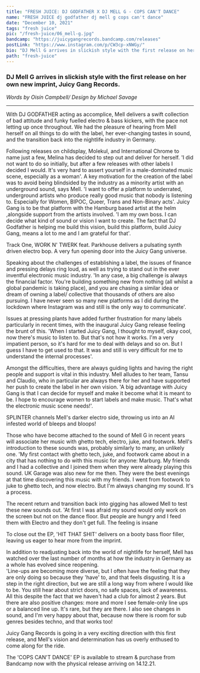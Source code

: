 ---
title: "FRESH JUICE: DJ GODFATHER X DJ MELL G - COPS CAN'T DANCE"
name: "FRESH JUICE dj godfather dj mell g cops can't dance"
date: "December 10, 2021"
tags: "fresh juice"
pic: "/fresh-juice/06_mell-g.jpg"
bandcamp: "https://juicygangrecords.bandcamp.com/releases"
postLink: "https://www.instagram.com/p/CW3cp-xNWGy/"
bio: "DJ Mell G arrives in slickish style with the first release on her own new imprint, Juicy Gang Records"
path: "fresh-juice"
---

### DJ Mell G arrives in slickish style with the first release on her own new imprint, Juicy Gang Records.

<p className="smallText">
  <i>Words by Oisín Campbell/ Design by Michael Savage</i>
</p>

<hr />

With DJ GODFATHER acting as accomplice, Mell delivers a swift collection of bad attitude and funky fuelled electro & bass kickers, with the pace not letting up once throughout. We had the pleasure of hearing from Mell herself on all things to do with the label, her ever-changing tastes in sound, and the transition back into the nightlife industry in Germany.

Following releases on childsplay, Molekul, and International Chrome to name just a few, Melina has decided to step out and deliver for herself.
'I did not want to do so initially, but after a few releases with other labels I decided I would. It's very hard to assert yourself in a male-dominated music scene, especially as a woman'.
A key motivation for the creation of the label was to avoid being blindsided by the industry as a minority artist with an underground sound, says Mell.
'I want to offer a platform to underrated, underground artists who produce really good music that nobody is listening to. Especially for Women, BIPOC, Queer, Trans and Non-Binary acts'.
Juicy Gang is to be that platform with the Hamburg based artist at the helm ,alongside support from the artists involved.
'I am my own boss. I can decide what kind of sound or vision I want to create. The fact that DJ Godfather is helping me build this vision, build this platform, build Juicy Gang, means a lot to me and I am grateful for that'.

<HoverLink url="juicygangrecords.bandcamp.com/track/work-n-twerk-feat-parkhouse" external inline />

Track One, WORK N' TWERK feat. Parkhouse delivers a pulsating synth driven electro bop. A very fun opening door into the Juicy Gang universe.

<Picture src="/fresh-juice/06_juicy-gang.jpg" alt="juicy gang logo" size={1200} />

Speaking about the challenges of establishing a label, the issues of finance and pressing delays ring loud, as well as trying to stand out in the ever inventful electronic music industry.
'In any case, a big challenge is always the financial factor. You're building something new from nothing (all whilst a global pandemic is taking place), and you are chasing a similar idea or dream of owning a label/ collective that thousands of others are also pursuing. I have never seen so many new platforms as I did during the lockdown where Instagram was and still is the only way to communicate'.

Issues at pressing plants have added further frustration for many labels particularly in recent times, with the inaugural Juicy Gang release feeling the brunt of this.
'When I started Juicy Gang, I thought to myself, okay cool, now there's music to listen to. But that's not how it works. I'm a very impatient person, so it's hard for me to deal with delays and so on. But I guess I have to get used to that. It was and still is very difficult for me to understand the internal processes'.

Amongst the difficulties, there are always guiding lights and having the right people and support is vital in this industry. Mell alludes to her team, Tansu and Claudio, who in particular are always there for her and have supported her push to create the label in her own vision.
'A big advantage with Juicy Gang is that I can decide for myself and make it become what it is meant to be. I hope to encourage women to start labels and make music. That's what the electronic music scene needs!'.

<HoverLink url="juicygangrecords.bandcamp.com/track/splinter" external inline />

SPLINTER channels Mell's darker electro side, throwing us into an AI infested world of bleeps and bloops!

Those who have become attached to the sound of Mell G in recent years will associate her music with ghetto tech, electro, juke, and footwork. Mell's introduction to these sounds was, probably similarly to many, an unlikely one.
'My first contact with ghetto tech, juke, and footwork came about in a city that has nothing to do with this music for anyone: Marburg. My friends and I had a collective and I joined them when they were already playing this sound. UK Garage was also new for me then. They were the best evenings at that time discovering this music with my friends. I went from footwork to juke to ghetto tech, and now electro. But I'm always changing my sound. It's a process.

The recent return and transition back into gigging has allowed Mell to test these new sounds out.
'At first I was afraid my sound would only work on the screen but not on the dance floor. But people are hungry and I feed them with Electro and they don't get full. The feeling is insane

<HoverLink url="juicygangrecords.bandcamp.com/track/hit-that-shit" external inline />

To close out the EP, 'HIT THAT SHIT' delivers on a booty bass floor filler, leaving us eager to hear more from the imprint.

<Picture src="/fresh-juice/06_mell-g-presspic.jpg" alt="Mell G Press Pic" size={1200} />

In addition to readjusting back into the world of nightlife for herself, Mell has watched over the last number of months at how the industry in Germany as a whole has evolved since reopening.  
'Line-ups are becoming more diverse, but I often have the feeling that they are only doing so because they 'have' to, and that feels disgusting. It is a step in the right direction, but we are still a long way from where I would like to be. You still hear about strict doors, no safe spaces, lack of awareness. All this despite the fact that we haven't had a club for almost 2 years.
But there are also positive changes: more and more I see female-only line ups or a balanced line up. It's rare, but they are there. I also see changes in sound, and I'm very happy about that, because now there is room for sub genres besides techno, and that works too!

Juicy Gang Records is going in a very exciting direction with this first release, and Mell's vision and determination has us overly enthused to come along for the ride.

The 'COPS CAN'T DANCE' EP is available to stream & purchase from Bandcamp now with the physical release arriving on 14.12.21.
